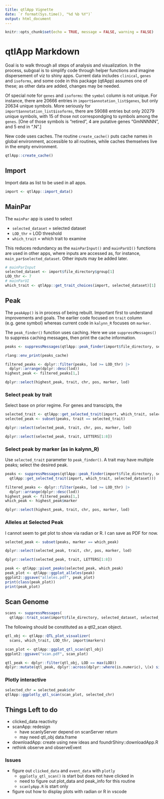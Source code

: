 ```yaml
---
title: qtlApp Vignette
date: `r format(Sys.time(), "%d %b %Y")`
output: html_document
---
```


```r
knitr::opts_chunk$set(echo = TRUE, message = FALSE, warning = FALSE)
```

# qtlApp Markdown

Goal is to walk through all steps of analysis and visualization.
In the process, subgoal is to simplify code through helper functions
and imagine dispersement of viz to shiny apps.
Current data includes `clinical`, `genes` and `isoforms`,
and some code in this package (qtlApp) assumes one of these;
as other data are added, changes may be needed.

Of special note for `genes` and `isoforms`:
the `symbol` column is not unique.
For instance, there are 20666 entries in
`import$annotation_list$genes`, but only 20634 unique symbols.
More seriously for
`import$annotation_list$isoforms`, there are 59088 entries
but only 20279 unique symbols, with 15 of those not correspondging
to symbols among the `genes`.
[One of those symbols is "retired",
4 are putative genes "GmNNNNN",
and 5 end in ".N".]

New code uses caches.
The routine `create_cache()` puts cache names in global environment,
accessible to all routines,
while caches themselves live in the empty environment.

```r
qtlApp::create_cache()
```

## Import

Import data as list to be used in all apps.

```r
import <- qtlApp::import_data()
```

## MainPar

The `mainPar` app is used to select

- `selected_dataset` = selected dataset
- `LOD_thr` = LOD threshold
- `which_trait` = which trait to examine

This reduces redundancy as the `mainParInput()` and `mainParUI()` functions
are used in other apps,
where inputs are accessed as, for instance, `main_par$selected_dataset`.
Other inputs may be added later.

```r
# mainParInput
selected_dataset <- import$file_directory$group[1]
LOD_thr <- 7
# mainParUI
which_trait <- qtlApp::get_trait_choices(import, selected_dataset)[1]
```

## Peak

The `peakApp()` is in process of being rebuilt.
Important first to understand improvements and goals.
The earlier code focused on `trait` column (e.g. gene symbol)
whereas current code in `kalynn_R` focuses on `marker`.

The `peak_finder()` function uses caching.
Here we use `suppressMessages()` to suppress caching messages,
then print the cache information.

```r
peaks <- suppressMessages(qtlApp::peak_finder(import$file_directory, selected_dataset))
```

```r
rlang::env_print(peaks_cache)
```

```r
filtered_peaks <- dplyr::filter(peaks, lod >= LOD_thr) |>
  dplyr::arrange(dplyr::desc(lod))
highest_peak <- filtered_peaks[1,]
```

```r
dplyr::select(highest_peak, trait, chr, pos, marker, lod)
```

### Select peak by trait

Select base on prior regime.
For genes and transcipts, the 

```r
selected_trait <- qtlApp::get_selected_trait(import, which_trait, selected_dataset)
selected_peak <- subset(peaks, trait == selected_trait)
```

```r
dplyr::select(selected_peak, trait, chr, pos, marker, lod)
```

```r
dplyr::select(selected_peak, trait, LETTERS[1:8])
```

### Select peak by marker (as in kalynn_R)

Use `selected_trait` parameter to `peak_finder()`.
A trait may have multiple peaks;
select the desired peak.

```r
peaks <- suppressMessages(qtlApp::peak_finder(import$file_directory, selected_dataset,
  qtlApp::get_selected_trait(import, which_trait, selected_dataset)))
```

```r
filtered_peaks <- dplyr::filter(peaks, lod >= LOD_thr) |>
  dplyr::arrange(dplyr::desc(lod))
highest_peak <- filtered_peaks[1,]
which_peak <- highest_peak$marker
```

```r
dplyr::select(highest_peak, trait, chr, pos, marker, lod)
```

### Alleles at Selected Peak

I cannot seem to get plot to show via radian or R.
I can save as PDF for now.

```r
selected_peak <- subset(peaks, marker == which_peak)
```

```r
dplyr::select(selected_peak, trait, chr, pos, marker, lod)
```

```r
dplyr::select(selected_peak, trait, LETTERS[1:8])
```

```r
peak <- qtlApp::pivot_peaks(selected_peak, which_peak)
peak_plot <- qtlApp::ggplot_alleles(peak)
ggplot2::ggsave("alleles.pdf", peak_plot)
print(class(peak_plot))
print(peak_plot)
```

## Scan Genome

```r
scans <- suppressMessages(
  qtlApp::trait_scan(import$file_directory, selected_dataset, selected_trait))
```

The following should be constituted as a qtl2_scan object.

```r
qtl_obj <- qtlApp::QTL_plot_visualizer(
  scans, which_trait, LOD_thr, import$markers)
```

```r
scan_plot <- qtlApp::ggplot_qtl_scan(qtl_obj)
ggplot2::ggsave("scan.pdf", scan_plot)
```

```r
qtl_peak <- dplyr::filter(qtl_obj, LOD == max(LOD))
dplyr::mutate(qtl_peak, dplyr::across(dplyr::where(is.numeric), \(x) signif(x, 4)))
```

### Plotly interactive

```r
selected_chr = selected_peak$chr
qtlApp::ggplotly_qtl_scan(scan_plot, selected_chr)
```



## Things Left to do

- clicked_data reactivity
- scanApp: redesign
  - have scanlyServer depend on scanServer return
  - may need qtl_obj data.frame
- downloadApp: create using new ideas and foundrShiny::downloadApp.R
- rethink observe and observeEvent
  
### Issues

- figure out `clicked_data` and `event_data` with `plotly`
  - `ggplotly_qtl_scan()` is start but does not have clicked in
  - need to figure out plot_data and peak_info for this routine
  - `scanlyApp.R` is start only
- figure out how to display plots with radian or R in vscode

